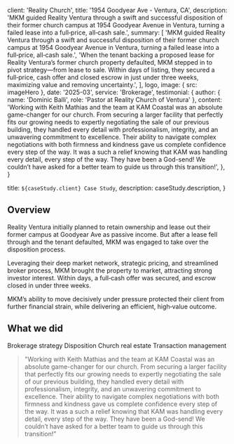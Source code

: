 
  client: 'Reality Church',
  title: '1954 Goodyear Ave - Ventura, CA',
  description:
    'MKM guided Reality Ventura through a swift and successful disposition of their former church campus at 1954 Goodyear Avenue in Ventura, turning a failed lease into a full‑price, all‑cash sale.',
  summary: [
   'MKM guided Reality Ventura through a swift and successful disposition of their former church campus at 1954 Goodyear Avenue in Ventura, turning a failed lease into a full‑price, all‑cash sale.',
    'When the tenant backing a proposed lease for Reality Ventura’s former church property defaulted, MKM stepped in to pivot strategy—from lease to sale. Within days of listing, they secured a full‑price, cash offer and closed escrow in just under three weeks, maximizing value and removing uncertainty.',
  ],
  logo,
  image: { src: imageHero },
  date: '2025-03',
  service: 'Brokerage',
  testimonial: {
    author: { name: 'Dominic Balli', role: 'Pastor at Reality Church of Ventura' },
    content:
      'Working with Keith Mathias and the team at KAM Coastal was an absolute game-changer for our church. From securing a larger facility that perfectly fits our growing needs to expertly negotiating the sale of our previous building, they handled every detail with professionalism, integrity, and an unwavering commitment to excellence. Their ability to navigate complex negotiations with both firmness and kindness gave us complete confidence every step of the way. It was a such a relief knowing that KAM was handling every detail, every step of the way. They have been a God-send! We couldn’t have asked for a better team to guide us through this transition!',
  },
}

  title: `${caseStudy.client} Case Study`,
  description: caseStudy.description,
}


## Overview
Reality Ventura initially planned to retain ownership and lease out their former campus at Goodyear Ave as passive income. But after a lease fell through and the tenant defaulted, MKM was engaged to take over the disposition process. 

Leveraging their deep market network, strategic pricing, and streamlined broker process, MKM brought the property to market, attracting strong investor interest. Within days, a full‑cash offer was secured, and escrow closed in under three weeks. 

MKM’s ability to move decisively under pressure protected their client from further financial strain, while delivering an efficient, high‑value outcome.
## What we did

<TagList>
  <TagListItem>Brokerage strategy</TagListItem>
  <TagListItem>Disposition</TagListItem>
  <TagListItem>Church real estate</TagListItem>
  <TagListItem>Transaction management</TagListItem>
</TagList>

<Blockquote
  author={{ name: 'Dominic Balli', role: 'Pastor at Reality Church Ventura' }}
  image={{ src: imageDomBalli }}
>
"Working with Keith Mathias and the team at KAM Coastal was an absolute game-changer for our church. From securing a larger facility that perfectly fits our growing needs to expertly negotiating the sale of our previous building, they handled every detail with professionalism, integrity, and an unwavering commitment to excellence. Their ability to navigate complex negotiations with both firmness and kindness gave us complete confidence every step of the way. It was a such a relief knowing that KAM was handling every detail, every step of the way. They have been a God-send! We couldn’t have asked for a better team to guide us through this transition!"

</Blockquote>

<StatList>
  <StatListItem value="21 days" label="From listing to closing" />
  <StatListItem value="100%" label="Full-price offer" />
  <StatListItem value="1" label="Buyer walkthrough" />
  <StatListItem value="3 weeks" label="Escrow duration" />
</StatList>